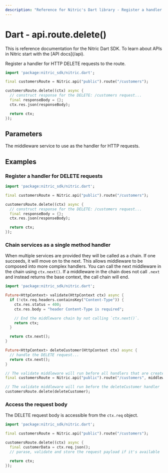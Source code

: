 ```yaml
---
description: "Reference for Nitric's Dart library - Register a handler for HTTP DELETE requests to the route."
---
```


# Dart - api.route.delete()

<Note>
  This is reference documentation for the Nitric Dart SDK. To learn about APIs
  in Nitric start with the [API docs](/api).
</Note>

Register a handler for HTTP DELETE requests to the route.

```dart
import 'package:nitric_sdk/nitric.dart';

final customersRoute = Nitric.api("public").route("/customers");

customersRoute.delete((ctx) async {
  // construct response for the DELETE: /customers request...
  final responseBody = {};
  ctx.res.json(responseBody);

  return ctx;
});
```

## Parameters

<Properties>
  <Property name="handler" required type="HttpHandler">
    The middleware service to use as the handler for HTTP requests.
  </Property>
</Properties>

## Examples

### Register a handler for DELETE requests

```dart
import 'package:nitric_sdk/nitric.dart';

final customersRoute = Nitric.api("public").route("/customers");

customersRoute.delete((ctx) async {
  // construct response for the DELETE: /customers request...
  final responseBody = {};
  ctx.res.json(responseBody);

  return ctx;
});
```

### Chain services as a single method handler

When multiple services are provided they will be called as a chain. If one succeeds, it will move on to the next. This allows middleware to be composed into more complex handlers. You can call the next middleware in the chain using `ctx.next()`. If a middleware in the chain does not call `.next` and instead returns the base context, the call chain will end.

```dart
import 'package:nitric_sdk/nitric.dart';

Future<HttpContext> validate(HttpContext ctx) async {
  if (!ctx.req.headers.containsKey("Content-Type")) {
    ctx.res.status = 400;
    ctx.res.body = "header Content-Type is required";

    // End the middleware chain by not calling `ctx.next()`.
    return ctx;
  }

  return ctx.next();
}

Future<HttpContext> deleteCustomer(HttpContext ctx) async {
  // handle the DELETE request...
  return ctx.next();
}

// The validate middleware will run before all handlers that are created using this route
final customersRoute = Nitric.api("public").route("/customers", middlewares: [validate]);

// The validate middleware will run before the deleteCustomer handler
customersRoute.delete(deleteCustomer);
```

### Access the request body

The DELETE request body is accessible from the `ctx.req` object.

```dart
import 'package:nitric_sdk/nitric.dart';

final customersRoute = Nitric.api("public").route("/customers");

customersRoute.delete((ctx) async {
  final customerData = ctx.req.json();
  // parase, validate and store the request payload if it's available

  return ctx;
});
```
